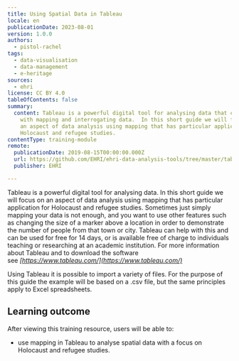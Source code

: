 ```yaml
---
title: Using Spatial Data in Tableau
locale: en
publicationDate: 2023-08-01
version: 1.0.0
authors:
  - pistol-rachel
tags:
  - data-visualisation
  - data-management
  - e-heritage
sources:
  - ehri
license: CC BY 4.0
tableOfContents: false
summary:
  content: Tableau is a powerful digital tool for analysing data that can help
    with mapping and interrogating data.  In this short guide we will focus on
    an aspect of data analysis using mapping that has particular application for
    Holocaust and refugee studies.
contentType: training-module
remote:
  publicationDate: 2019-08-15T00:00:00.000Z
  url: https://github.com/EHRI/ehri-data-analysis-tools/tree/master/tableau
  publisher: EHRI

---
```

Tableau is a powerful digital tool for analysing data. In this short guide we will focus on an aspect of data analysis using mapping that has particular application for Holocaust and refugee studies. Sometimes just simply mapping your data is not enough, and you want to use other features such as changing the size of a marker above a location in order to demonstrate the number of people from that town or city. Tableau can help with this and can be used for free for 14 days, or is available free of charge to individuals teaching or researching at an academic institution. For more information about Tableau and to download the software see _[https://www.tableau.com/](https://www.tableau.com/)_

Using Tableau it is possible to import a variety of files. For the purpose of this guide the example will be based on a .csv file, but the same principles apply to Excel spreadsheets.


## L﻿earning outcome

A﻿fter viewing this training resource, users will be able to:

- use mapping in Tableau to analyse spatial data with a focus on Holocaust and refugee studies.

<ExternalResource title="Interested in learning more?" subtitle="Check out Using Spatial Data in Tableau" url="https://github.com/EHRI/ehri-data-analysis-tools/tree/master/tableau#readme" />
